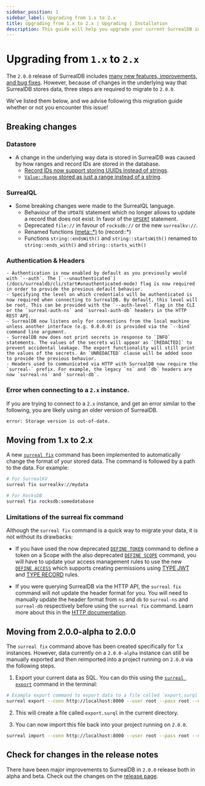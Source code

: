```yaml
---
sidebar_position: 1
sidebar_label: Upgrading from 1.x to 2.x
title: Upgrading from 1.x to 2.x | Upgrading | Installation
description: This guide will help you upgrade your current SurrealDB installation to the latest `2.x` release.
---
```


# Upgrading from `1.x` to `2.x` 

The `2.0.0` release of SurrealDB includes [many new features, improvements, and bug fixes](https://surrealdb.com/releases#v2-0-0). However, because of changes in the underlying way that SurrealDB stores data, three steps are required to migrate to `2.0.0`. 

We've listed them below, and we advise following this migration guide whether or not you encounter this issue!

## Breaking changes

### Datastore 
- A change in the underlying way data is stored in SurrealDB was caused by how ranges and record IDs are stored in the database. 
    -  [Record IDs now support storing UUIDs instead of strings](https://github.com/surrealdb/surrealdb/pull/4491). 
    -  [`Value::Range` stored as just a range instead of a string](https://github.com/surrealdb/surrealdb/pull/4506).

### SurrealQL
- Some breaking changes were made to the SurrealQL language.
    - Behaviour of the `UPDATE` statement which no longer allows to update a record that does not exist. In favor of the [`UPSERT`](/docs/surrealql/statements/upsert) statement.
    - Deprecated `file://` in favour of `rocksdb://` or the new `surrealkv://`. 
    - Renamed functions [(meta::*)](/docs/surrealql/functions/database/meta) to (record::*)
    - Functions `string::endsWith()` and `string::startsWith()` renamed to `string::ends_with()` and `string::starts_with()`
### Authentication & Headers
    - Authentication is now enabled by default as you previously would with `--auth`. The [`--unauthenticated`](/docs/surrealdb/cli/start#unauthenticated-mode) flag is now required in order to provide the previous default behavior.
    - Specifying the level on which credentials will be authenticated is now required when connecting to SurrealDB. By default, this level will be root. This can be provided with the `--auth-level` flag in the CLI or the `surreal-auth-ns` and `surreal-auth-db` headers in the HTTP REST API.
    - SurrealDB now listens only for connections from the local machine unless another interface (e.g. 0.0.0.0) is provided via the `--bind` command line argument.
    - SurrealDB now does not print secrets in response to `INFO` statements. The values of the secrets will appear as `[REDACTED]` to prevent accidental leakage. The export functionality will still print the values of the secrets. An `UNREDACTED` clause will be added soon to provide the previous behavior.
    - Headers used to communicated via HTTP with SurrealDB now require the `surreal-` prefix. For example, the legacy `ns` and `db` headers are now `surreal-ns` and `surreal-db`.


### Error when connecting to a `2.x` instance.

If you are trying to connect to a `2.x` instance, and get an error similar to the following, you are likely using an older version of SurrealDB.

```bash
error: Storage version is out-of-date.
```

## Moving from 1.x to 2.x

A new [`surreal fix`](/docs/surrealdb/cli/fix) command has been implemented to automatically change the format of your stored data. The command is followed by a path to the data. For example:

```bash
# For SurrealKV
surreal fix surrealkv://mydata

# For RocksDB
surreal fix rocksdb:somedatabase
```

### Limitations of the surreal fix command

Although the `surreal fix` command is a quick way to migrate your data, it is not without its drawbacks: 

-  If you have used the now deprecated [`DEFINE TOKEN`](/docs/surrealql/statements/define/token) command to define a token on a Scope with the also deprecated [`DEFINE SCOPE`](/docs/surrealql/statements/define/scope) command, you will have to update your access management rules to use the new [`DEFINE ACCESS`](/docs/surrealql/statements/define/access) which supports creating permissions using [TYPE JWT](/docs/surrealql/statements/define/access/jwt) and [TYPE RECORD](/docs/surrealql/statements/define/access/record) rules.

- If you were querying SurrealDB via the HTTP API, the `surreal fix` command will not update the header format for you. You will need to manually update the header format  from `ns` and `db` to `surreal-ns` and `surreal-db` respectively before using the `surreal fix` command. Learn more about this in the [HTTP documentation](/docs/surrealdb/integration/http).


## Moving from 2.0.0-alpha to 2.0.0

The `surreal fix` command above has been created specifically for 1.x instances. However, data currently on a `2.0.0-alpha` instance can still be manually exported and then reimported into a project running on `2.0.0` via the following steps.

1. Export your current data as SQL. You can do this using the [`surreal export`](/docs/surrealdb/cli/export) command in the terminal:

```bash
# Example export command to export data to a file called `export.surql` in the downloads directory.
surreal export --conn http://localhost:8000 --user root --pass root --ns test --db test downloads/export.surql
``` 

2. This will create a file called `export.surql` in the current directory.

3. You can now import this file back into your project running on `2.0.0`.


```bash
surreal import --conn http://localhost:8000 --user root --pass root --ns test --db test downloads/export.surql
```


## Check for changes in the release notes

There have been major improvements to SurrealDB in `2.0.0` release both in alpha and beta. Check out the changes on the [release page](https://surrealdb.com/releases).

